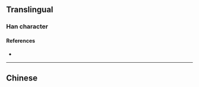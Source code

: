 {{character info/new}}
{{also|溮}}
==Translingual==

===Han character===
{{Han char|rn=85|rad=水|as=06|sn=9|four=|canj=ELLB|ids=⿰氵师}}

====References====
* {{Han ref|kx=0623.171|hdz=31606.030|uh=6D49|ud=27977}}

----

==Chinese==
{{zh-see|溮}}